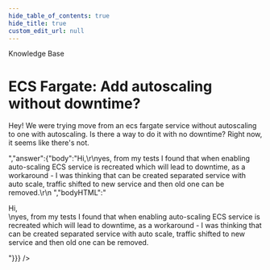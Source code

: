 ```yaml
---
hide_table_of_contents: true
hide_title: true
custom_edit_url: null
---
```



<CenterLayout>
<span className="title">Knowledge Base</span>
<h1>ECS Fargate: Add autoscaling without downtime?</h1>
<GitHub discussion={{"id":"D_kwDOF8slf84AOvR4","number":176,"author":{"login":"rhoboat"},"title":"ECS Fargate: Add autoscaling without downtime?","body":"Hey! We were trying move from an ecs fargate service without autoscaling to one with autoscaling. Is there a way to do it with no downtime? Right now, it seems like there's not.","bodyHTML":"<p dir=\"auto\">Hey! We were trying move from an ecs fargate service without autoscaling to one with autoscaling. Is there a way to do it with no downtime? Right now, it seems like there's not.</p>","answer":{"body":"Hi,\r\nyes, from my tests I found that when enabling auto-scaling ECS service is recreated which will lead to downtime, as a workaround - I was thinking that can be created separated service with auto scale, traffic shifted to new service and then old one can be removed.\r\n ","bodyHTML":"<p dir=\"auto\">Hi,<br>\nyes, from my tests I found that when enabling auto-scaling ECS service is recreated which will lead to downtime, as a workaround - I was thinking that can be created separated service with auto scale, traffic shifted to new service and then old one can be removed.</p>"}}} />

</CenterLayout>
  

<!-- ##DOCS-SOURCER-START
{
  "sourcePlugin": "github-discussions",
  "hash": "7768673258d6d27defc0a7facf9eba4b"
}
##DOCS-SOURCER-END -->
